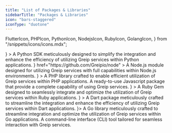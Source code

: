 ```yaml
---
title: "List of Packages & Libraries"
sidebarTitle: "Packages & Libraries"
icon: "bars-staggered"
iconType: "duotone"
---
```


  FlutterIcon,
  PHPIcon,
  PythonIcon,
  NodejsIcon,
  RubyIcon,
  GolangIcon,
} from "/snippets/icons/icons.mdx";

<CardGroup cols={2}>
  <Card
    title="Python Library"
    href="https://github.com/Greipio/python"
    icon={<PythonIcon />}
  >
    A Python SDK meticulously designed to simplify the integration and enhance the efficiency of utilizing Greip services within Python applications.

  </Card>
  <Card
    title="Node.js library"
    icon={<NodejsIcon />}
    href="https://github.com/Greipio/node"
  >
    A Node.js module designed for utilizing Greip services with full
    capabilities within Node.js environments.
  </Card>
  <Card
    title="PHP Library"
    href="https://github.com/Greipio/php"
    icon={<PHPIcon />}
  >
    A PHP library crafted to enable efficient utilization of Greip services
    within PHP applications.
  </Card>
  <Card
    title="Javascript package"
    icon="js"
    href="https://github.com/Greipio/javascript"
    color="yellow"
  >
    A ready-to-use Javascript package that provide a complete capability of
    using Greip services.
  </Card>
  <Card
    title="Ruby Gem"
    href="https://github.com/Greipio/ruby"
    icon={<RubyIcon />}
  >
    A Ruby Gem designed to seamlessly integrate and optimize the utilization of
    Greip services within Ruby applications.
  </Card>
  <Card
    title="Flutter Package"
    href="https://github.com/Greipio/flutter"
    icon={<FlutterIcon />}
  >
    A Dart package meticulously crafted to streamline the integration and
    enhance the efficiency of utilizing Greip services within Dart applications.
  </Card>
  <Card title="Golang Package" href="https://github.com/Greipio/go" icon={<GolangIcon />}>
    A Go library meticulously crafted to streamline integration and optimize the utilization of Greip services within Go applications.
  </Card>
  <Card title="Greip CLI" icon="terminal" iconType="duotone" href="https://github.com/Greipio/cli">
    A command-line interface (CLI) tool tailored for seamless interaction with
    Greip services.
  </Card>
</CardGroup>
